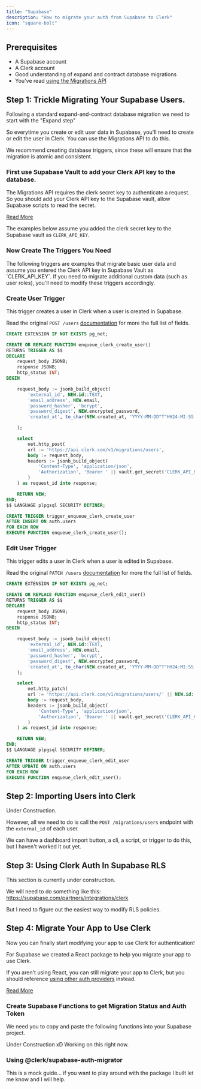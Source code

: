 ```yaml
---
title: "Supabase"
description: "How to migrate your auth from Supabase to Clerk"
icon: "square-bolt"
---
```


## Prerequisites

- A Supabase account
- A Clerk account
- Good understanding of expand and contract database migrations
- You've read [using the Migrations API](/using-the-migrations-api)

## Step 1: Trickle Migrating Your Supabase Users.

Following a standard expand-and-contract database migration we need to start with the "Expand step"

So everytime you create or edit user data in Supabase, you'll need to create or edit the user in Clerk. You can use the Migrations API to do this.

We recommend creating database triggers, since these will ensure that the migration is atomic and consistent.

### First use Supabase Vault to add your Clerk API key to the database.

The Migrations API requires the clerk secret key to authenticate a request. So you should add your Clerk API key to the Supabase vault, allow Supabase scripts to read the secret.

[Read More](https://supabase.com/docs/guides/database/vault)

The examples below assume you added the clerk secret key to the Supabase vault as `CLERK_API_KEY`.

### Now Create The Triggers You Need

<Note>
  The following triggers are examples that migrate basic user data and assume
  you entered the Clerk API key in Supabase Vault as `CLERK_API_KEY`. If you
  need to migrate additional custom data (such as user roles), you'll need to
  modify these triggers accordingly.
</Note>

### Create User Trigger

This trigger creates a user in Clerk when a user is created in Supabase.

Read the original `POST /users` [documentation](https://clerk.com/docs/reference/backend-api/tag/Users#operation/CreateUser) for more the full list of fields.

```sql
CREATE EXTENSION IF NOT EXISTS pg_net;

CREATE OR REPLACE FUNCTION enqueue_clerk_create_user()
RETURNS TRIGGER AS $$
DECLARE
    request_body JSONB;
    response JSONB;
    http_status INT;
BEGIN

    request_body := jsonb_build_object(
        'external_id', NEW.id::TEXT,
        'email_address', NEW.email,
        'password_hasher', 'bcrypt',
        'password_digest', NEW.encrypted_password,
        'created_at', to_char(NEW.created_at, 'YYYY-MM-DD"T"HH24:MI:SS.MS"Z"')

    );

    select
        net.http_post(
        url := 'https://api.clerk.com/v1/migrations/users',
        body := request_body,
        headers := jsonb_build_object(
            'Content-Type', 'application/json',
            'Authorization', 'Bearer ' || vault.get_secret('CLERK_API_KEY')
        )
    ) as request_id into response;

    RETURN NEW;
END;
$$ LANGUAGE plpgsql SECURITY DEFINER;

CREATE TRIGGER trigger_enqueue_clerk_create_user
AFTER INSERT ON auth.users
FOR EACH ROW
EXECUTE FUNCTION enqueue_clerk_create_user();
```

### Edit User Trigger

This trigger edits a user in Clerk when a user is edited in Supabase.

Read the original `PATCH /users` [documentation](https://clerk.com/docs/reference/backend-api/tag/Users#operation/UpdateUser) for more the full list of fields.

```sql
CREATE EXTENSION IF NOT EXISTS pg_net;

CREATE OR REPLACE FUNCTION enqueue_clerk_edit_user()
RETURNS TRIGGER AS $$
DECLARE
    request_body JSONB;
    response JSONB;
    http_status INT;
BEGIN

    request_body := jsonb_build_object(
        'external_id', NEW.id::TEXT,
        'email_address', NEW.email,
        'password_hasher', 'bcrypt',
        'password_digest', NEW.encrypted_password,
        'created_at', to_char(NEW.created_at, 'YYYY-MM-DD"T"HH24:MI:SS.MS"Z"')
    );

    select
        net.http_patch(
        url := 'https://api.clerk.com/v1/migrations/users/' || NEW.id::TEXT,
        body := request_body,
        headers := jsonb_build_object(
            'Content-Type', 'application/json',
            'Authorization', 'Bearer ' || vault.get_secret('CLERK_API_KEY')
        )
    ) as request_id into response;

    RETURN NEW;
END;
$$ LANGUAGE plpgsql SECURITY DEFINER;

CREATE TRIGGER trigger_enqueue_clerk_edit_user
AFTER UPDATE ON auth.users
FOR EACH ROW
EXECUTE FUNCTION enqueue_clerk_edit_user();
```

## Step 2: Importing Users into Clerk

<Note>
  Under Construction.

However, all we need to do is call the `POST /migrations/users` endpoint with the `external_id` of each user.

We can have a dashboard import button, a cli, a script, or trigger to do this, but I haven't worked it out yet.

</Note>

## Step 3: Using Clerk Auth In Supabase RLS

<Note>

This section is currently under construction.

We will need to do something like this: https://supabase.com/partners/integrations/clerk

But I need to figure out the easiest way to modify RLS policies.

</Note>

## Step 4: Migrate Your App to Use Clerk

Now you can finally start modifying your app to use Clerk for authentication!

For Supabase we created a React package to help you migrate your app to use Clerk.

If you aren't using React, you can still migrate your app to Clerk, but you should reference [using other auth providers](/guides/other-auth-providers) instead.

[Read More](/supabase-react)

### Create Supabase Functions to get Migration Status and Auth Token

We need you to copy and paste the following functions into your Supabase project.

<Note>Under Construction xD Working on this right now.</Note>

### Using @clerk/supabase-auth-migrator

<Note>
  This is a mock guide... if you want to play around with the package I built
  let me know and I will help.
</Note>
